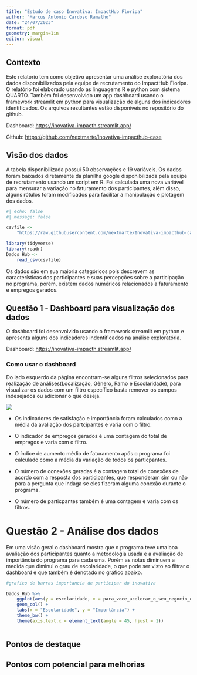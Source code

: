 ```yaml
---
title: "Estudo de caso Inovativa: ImpactHub Floripa"
author: "Marcus Antonio Cardoso Ramalho"
date: "24/07/2023"
format: pdf
geometry: margin=1in
editor: visual
---
```


## Contexto

Este relatório tem como objetivo apresentar uma análise exploratória dos dados disponibilizados pela equipe de recrutamento do ImpactHub Floripa. O relatório foi elaborado usando as linguagems R e python com sistema QUARTO. Também foi desenvolvido um app dashboard usando o framework streamlit em python para visualização de alguns dos indicadores identificados. Os arquivos resultantes estão disponíveis no repositório do github.

Dashboard: <https://inovativa-impacth.streamlit.app/>

Github: <https://github.com/nextmarte/Inovativa-impacthub-case>

## Visão dos dados

A tabela disponibilizada possui 50 observações e 19 variáveis. Os dados foram baixados diretamente da planilha google disponibilizada pela equipe de recrutamento usando um script em R. Foi calculada uma nova variável para mensurar a variação no faturamento dos participantes, além disso, alguns rótulos foram modificados para facilitar a manipulação e plotagem dos dados.

```r
#| echo: false
#| message: false

csvfile <-
    "https://raw.githubusercontent.com/nextmarte/Inovativa-impacthub-case/main/Dados_Hub.csv"

library(tidyverse)
library(readr)
Dados_Hub <- 
    read_csv(csvfile)

```

Os dados são em sua maioria categóricos pois descrevem as características dos participantes e suas percepções sobre a participação no programa, porém, existem dados numéricos relacionados a faturamento e empregos gerados.

## Questão 1 - Dashboard para visualização dos dados

O dashboard foi desenvolvido usando o framework streamlit em python e apresenta alguns dos indicadores indentificados na análise exploratória.

Dashboard: <https://inovativa-impacth.streamlit.app/>

### Como usar o dashboard

Do lado esquerdo da página encontram-se alguns filtros selecionados para realização de análises(Localização, Gênero, Ramo e Escolaridade), para visualizar os dados com um filtro específico basta remover os campos indesejados ou adicionar o que deseja.

![](images/paste-1.png)

-   Os indicadores de satisfação e importância foram calculados como a média da avaliação dos partcipantes e varia com o filtro.

-   O indicador de empregos gerados é uma contagem do total de empregos e varia com o filtro.

-   O índice de aumento médio de faturamento após o programa foi calculado como a média da variação de todos os particpantes.

-   O número de conexões geradas é a contagem total de conexões de acordo com a resposta dos participantes, que responderam sim ou não para a pergunta que indaga se eles fizeram alguma conexão durante o programa.

-   O número de particpantes também é uma contagem e varia com os filtros.

# Questão 2 - Análise dos dados

Em uma visão geral o dashboard mostra que o programa teve uma boa avaliação dos participantes quanto a metodologia usada e a avaliação de importância do programa para cada uma. Porém as notas diminuem a medida que diminui o grau de escolaridade, o que pode ser visto ao filtrar o dashboard e que também é denotado no gráfico abaixo.

```r
#grafico de barras importancia de participar do inovativa

Dados_Hub %>% 
    ggplot(aes(y = escolaridade, x = para_voce_acelerar_o_seu_negocio_o_quanto_participar_do_inovativa_foi_importante)) +
    geom_col() +
    labs(x = "Escolaridade", y = "Importância") +
    theme_bw() +
    theme(axis.text.x = element_text(angle = 45, hjust = 1))



```

## Pontos de destaque

## Pontos com potencial para melhorias
